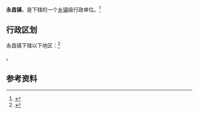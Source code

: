 {{中国乡级行政区|62/06/02/103/000}}

'''永昌镇'''，是{{PRC admin/fullname|62/06/02/103/000|3}}下辖的一个[[乡镇|乡镇]]级行政单位。<ref>{{PRC admin/ref sgc|{{PRC admin/parent|62/06/02/103/000}}}}</ref>

== 行政区划 ==

永昌镇下辖以下地区：<ref>{{PRC admin/ref sgc|62/06/02/103/000}}</ref>

{{PRC admin/children|62/06/02/103/000}}。

== 参考资料 ==

{{reflist}}

{{行政区划小作品}}
{{PRC admin/navcat|62/06/02/103/000}}